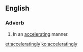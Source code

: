 ==English==

===Adverb===
{{en-adv}}

# In an [[accelerating]] manner.

[[et:acceleratingly]]
[[ko:acceleratingly]]